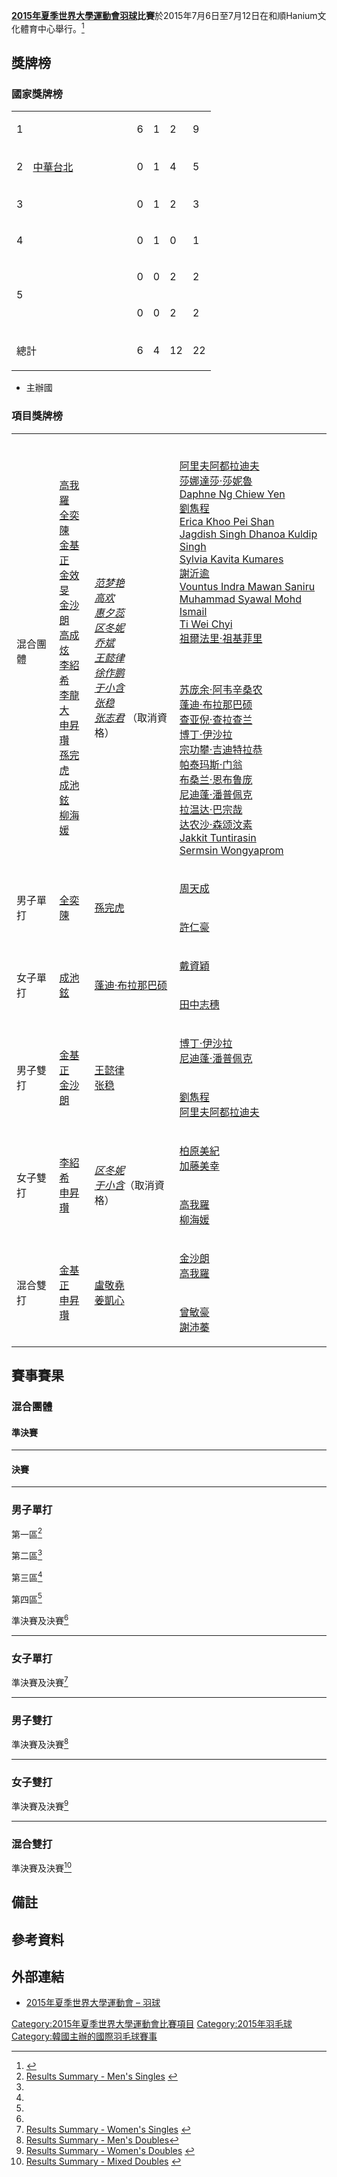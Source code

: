 {{noteTA|G1=Badminton}}
{{Infobox Universiade event
| event = 羽球
| games = 2015 Summer
| image = [[File:Badminton_pictogram.svg|100px]]
| venue = 和順Hanium文化體育中心
| dates = {{Start date|2015|7|6}} – {{Start date|2015|7|12}}
| competitors = 
| nations = 
| teams = 
| governing_body = 
| win_value =
| gold = 
| goldNOC = 
| silver = 
| silverNOC = 
| bronze = 
| bronzeNOC = 
| prev = [[2013年夏季世界大學運動會羽球比賽|2013]]
| next = [[2017年夏季世界大學運動會羽球比賽|2017]]
}}

'''[[2015年夏季世界大學運動會|2015年夏季世界大學運動會]][[羽球|羽球]]比賽'''於2015年7月6日至7月12日在和順Hanium文化體育中心舉行。<ref>{{cite web|url=http://www.gwangju2015.com/sports/badminton/|title=Badminton - 2015 Gwangju Summer Universiade|publisher=gwangju2015.com|accessdate=2015-07-03|deadurl=yes|archiveurl=https://web.archive.org/web/20160304201114/http://www.gwangju2015.com/sports/badminton/|archivedate=2016-03-04}}</ref>

== 獎牌榜 ==
===國家獎牌榜===
{| {{RankedMedalTable}}
|-bgcolor=ccccff
| 1 || width=150 align=left| {{flagIOC2|KOR|2015年夏季世界大學運動會}} || 6 || 1 || 2 || 9
|-
| 2 || align=left| {{flagicon|TPE|univ}} [[2015年夏季世界大學運動會中華台北代表團|中華台北]] || 0 || 1 || 4 || 5
|-
| 3 || align=left| {{flagIOC2|THA|2015年夏季世界大學運動會}} || 0 || 1 || 2 || 3
|-
| 4 || align=left| {{flagIOC2|CHN|2015年夏季世界大學運動會}} || 0 || 1 || 0 || 1
|-
| rowspan=2|5 || align=left| {{flagIOC2|MAS|2015年夏季世界大學運動會}} || 0 || 0 || 2 || 2
|-
| align=left| {{flagIOC2|JPN|2015年夏季世界大學運動會}} || 0 || 0 || 2 || 2
|- class="sortbottom"
!colspan=2| 總計 || 6 || 4 || 12 || 22
|}
*{{colorbox|#ccccff| }} 主辦國

===項目獎牌榜===
{| {{MedalistTable|type=項目|columns=1|style=font-size:small;}}
|-
|rowspan=2|混合團體<br>{{DetailsLink|#混合團體}}
|rowspan=2| {{flagIOC2|KOR|2015年夏季世界大學運動會}}<br/>[[高我羅|高我羅]]<br>[[全奕陳|全奕陳]]<br>[[金基正|金基正]]<br>[[金效旻|金效旻]]<br>[[金沙朗|金沙朗]]<br>[[高成炫|高成炫]]<br>[[李紹希|李紹希]]<br>[[李龍大|李龍大]]<br>[[申昇瓚|申昇瓚]]<br>[[孫完虎|孫完虎]]<br>[[成池鉉|成池鉉]]<br>[[柳海媛|柳海媛]]
|rowspan=2| ''{{flagIOC2|CHN|2015年夏季世界大學運動會}}<br/>[[范梦艳|范梦艳]]<br>[[高欢_(羽毛球运动员)|高欢]]<br>[[惠夕蕊|惠夕蕊]]<br>[[区冬妮|区冬妮]]<br>[[乔斌|乔斌]]<br>[[王懿律|王懿律]]<br>[[徐作鹏|徐作鹏]]<br>[[于小含|于小含]]<br>[[张稳|张稳]]<br>[[张志君|张志君]]''
（取消資格{{noteTag|name=doping|1=2015年11月，于小含在大运会上進行的兴奋剂A瓶尿检結果呈阳性，违禁药品为西布曲明，其所奪的两枚银牌被取消<ref>{{cite news|title=于小含表态从未主动服药 李永波:吃药无优势|url=http://sports.163.com/15/1120/09/B8RU9AV700051CAQ.html|agency=信息时报|date=2015-11-20|access-date=2015-11-20|archive-url=https://web.archive.org/web/20151120232757/http://sports.163.com/15/1120/09/B8RU9AV700051CAQ.html|archive-date=2015-11-20|dead-url=yes}}</ref>。}}）
|{{flagIOC2|MAS|2015年夏季世界大學運動會}}<br/>[[阿里夫阿都拉迪夫|阿里夫阿都拉迪夫]]<br>[[莎娜達莎·莎妮魯|莎娜達莎·莎妮魯]]<br>[[Daphne_Ng_Chiew_Yen|Daphne Ng Chiew Yen]]<br>[[劉雋程|劉雋程]]<br>[[Erica_Khoo_Pei_Shan|Erica Khoo Pei Shan]]<br>[[Jagdish_Singh_Dhanoa_Kuldip_Singh|Jagdish Singh Dhanoa Kuldip Singh]]<br>[[Sylvia_Kavita_Kumares|Sylvia Kavita Kumares]]<br>[[謝沂逾|謝沂逾]]<br>[[Vountus_Indra_Mawan_Saniru|Vountus Indra Mawan Saniru]]<br>[[Muhammad_Syawal_Mohd_Ismail|Muhammad Syawal Mohd Ismail]]<br>[[Ti_Wei_Chyi|Ti Wei Chyi]]<br>[[祖爾法里·祖基菲里|祖爾法里·祖基菲里]]
|-
|{{flagIOC2|THA|2015年夏季世界大學運動會}}<br/>[[苏庞余·阿韦辛桑农|苏庞余·阿韦辛桑农]]<br/>[[蓬迪·布拉那巴硕|蓬迪·布拉那巴硕]]<br/>[[查亚倪·查拉查兰|查亚倪·查拉查兰]]<br/>[[博丁·伊沙拉|博丁·伊沙拉]]<br/>[[宗功攀·吉迪特拉恭|宗功攀·吉迪特拉恭]]<br/>[[帕泰玛斯·门翁|帕泰玛斯·门翁]]<br/>[[布桑兰·恩布鲁庞|布桑兰·恩布鲁庞]]<br/>[[尼迪蓬·潘普佩克|尼迪蓬·潘普佩克]]<br/>[[拉温达·巴宗哉|拉温达·巴宗哉]]<br/>[[达农沙·森颂汶素|达农沙·森颂汶素]]<br/>[[Jakkit_Tuntirasin|Jakkit Tuntirasin]]<br/>[[Sermsin_Wongyaprom|Sermsin Wongyaprom]]
|-
|rowspan=2|男子單打<br>{{DetailsLink|#男子單打}}
|rowspan=2|{{flagicon|KOR}} [[全奕陳|全奕陳]]
|rowspan=2|{{flagicon|KOR}} [[孫完虎|孫完虎]]
|{{flagicon|TPE|univ}} [[周天成|周天成]]
|-
|{{flagicon|TPE|univ}} [[許仁豪|許仁豪]]
|-
|rowspan=2|女子單打<br>{{DetailsLink|#女子單打}}
|rowspan=2|{{flagicon|KOR}} [[成池鉉|成池鉉]]
|rowspan=2|{{flagicon|THA}} [[蓬迪·布拉那巴硕|蓬迪·布拉那巴硕]]
|{{flagicon|TPE|univ}} [[戴資穎|戴資穎]]
|-
|{{flagicon|JPN}} [[田中志穗|田中志穗]]
|-
|rowspan=2|男子雙打<br>{{DetailsLink|#男子雙打}}
|rowspan=2|{{flagicon|KOR}} [[金基正|金基正]]<br/>{{flagicon|KOR}} [[金沙朗|金沙朗]]
|rowspan=2|{{flagicon|CHN}} [[王懿律|王懿律]]<br/>{{flagicon|CHN}} [[张稳|张稳]]
|{{flagicon|THA}} [[博丁·伊沙拉|博丁·伊沙拉]]<br/>{{flagicon|THA}} [[尼迪蓬·潘普佩克|尼迪蓬·潘普佩克]]
|-
|{{flagicon|MAS}} [[劉雋程|劉雋程]]<br/>{{flagicon|MAS}} [[阿里夫阿都拉迪夫|阿里夫阿都拉迪夫]]
|-
|rowspan=2|女子雙打<br>{{DetailsLink|#女子雙打}}
|rowspan=2|{{flagicon|KOR}} [[李紹希|李紹希]]<br/>{{flagicon|KOR}} [[申昇瓚|申昇瓚]]
|rowspan=2|''{{flagicon|CHN}} [[区冬妮|区冬妮]]<br/>{{flagicon|CHN}} [[于小含|于小含]]''（取消資格{{noteTag|name=doping}}）
|{{flagicon|JPN}} [[柏原美紀|柏原美紀]]<br/>{{flagicon|JPN}} [[加藤美幸|加藤美幸]]
|-
|{{flagicon|KOR}} [[高我羅|高我羅]]<br/>{{flagicon|KOR}} [[柳海媛|柳海媛]]
|-
|rowspan=2|混合雙打<br>{{DetailsLink|#混合雙打}}
|rowspan=2|{{flagicon|KOR}} [[金基正|金基正]]<br/>{{flagicon|KOR}} [[申昇瓚|申昇瓚]]
|rowspan=2|{{flagicon|TPE|univ}} [[盧敬堯|盧敬堯]]<br/>{{flagicon|TPE|univ}} [[姜凱心|姜凱心]]
|{{flagicon|KOR}} [[金沙朗|金沙朗]]<br/>{{flagicon|KOR}} [[高我羅|高我羅]]
|-
|{{flagicon|TPE|univ}} [[曾敏豪|曾敏豪]]<br/>{{flagicon|TPE|univ}} [[謝沛蓁|謝沛蓁]]
|}

== 賽事賽果 ==
=== 混合團體 ===
{{8TeamBracket-Compact-NoSeeds-Byes
| RD1=第一輪
| RD2=準決賽
| RD3=金牌賽
| team-width=200
| score-width=30
| RD1-seed01= 
| RD1-team01='''{{flagIOC2|CHN|2015年夏季世界大學運動會}}'''
| RD1-score01='''3'''
| RD1-seed02= 
| RD1-team02={{flagIOC2|JPN|2015年夏季世界大學運動會}}
| RD1-score02=0

| RD1-seed03= 
| RD1-team03={{flagicon|Chinese Taipei|univ}} [[2015年夏季世界大學運動會中華台北代表團|中華台北]]
| RD1-score03=2
| RD1-seed04= 
| RD1-team04='''{{flagIOC2|THA|2015年夏季世界大學運動會}}'''
| RD1-score04='''3'''

| RD1-seed05= 
| RD1-team05={{flagIOC2|INA|2015年夏季世界大學運動會}}
| RD1-score05=2
| RD1-seed06= 
| RD1-team06='''{{flagIOC2|MAS|2015年夏季世界大學運動會}}'''
| RD1-score06='''3'''

| RD1-seed07= 
| RD1-team07={{flagIOC2|GER|2015年夏季世界大學運動會}}
| RD1-score07=0
| RD1-seed08= 
| RD1-team08='''{{flagIOC2|KOR|2015年夏季世界大學運動會}}'''
| RD1-score08='''3'''

| RD2-seed01= 
| RD2-team01='''{{flagIOC2|CHN|2015年夏季世界大學運動會}}'''
| RD2-score01='''3'''
| RD2-seed02= 
| RD2-team02={{flagIOC2|THA|2015年夏季世界大學運動會}}
| RD2-score02=1

| RD2-seed03= 
| RD2-team03={{flagIOC2|MAS|2015年夏季世界大學運動會}}
| RD2-score03=0
| RD2-seed04= 
| RD2-team04='''{{flagIOC2|KOR|2015年夏季世界大學運動會}}'''
| RD2-score04='''3'''

| RD3-seed01= 
| RD3-team01={{flagIOC2|CHN|2015年夏季世界大學運動會}}
| RD3-score01=0
| RD3-seed02= 
| RD3-team02='''{{flagIOC2|KOR|2015年夏季世界大學運動會}}'''
| RD3-score02='''3'''
}}
====準決賽====
{{col-begin}}
{{col-2}}
{{Badmintonbox
|team1=CHN
|team2=THA
|venue=準決賽場地
|date= '''準決賽'''<br/>
2015年7月8日 09:00<br/>（官方紀錄<ref>[http://www.gwangju2015.com/IRS/eng/bd/engbd_badminton_results_mixed_team_x400_2_01.htm Results - Mixed Team Final, Semifinal, XT32] {{webarchive|url=https://web.archive.org/web/20150924024424/http://www.gwangju2015.com/IRS/eng/bd/engbd_badminton_results_mixed_team_x400_2_01.htm |date=2015-09-24 }}{{en}}</ref>）
|score1=3
|score2=1
|R1match=混雙
|R1={{BadmintonMatch|T1P1=[[王懿律|王懿律]] |T1P2=[[于小含|于小含]]|20 |21 |21 |T2P1=[[尼迪蓬·潘普佩克|尼迪蓬·潘普佩克]] |T2P2=[[查亚倪·查拉查兰|查亚倪·查拉查兰]] |22 |13 |12}}
|R2match=男單
|R2={{BadmintonMatch|T1P1=[[乔斌|乔斌]] |16 |21 |17 |T2P1=[[达农沙·森颂汶素|达农沙·森颂汶素]] |21 |16 |21 }}
|R3match=男雙
|R3={{BadmintonMatch|T1P1=[[张稳|张稳]] |T1P2=[[王懿律|王懿律]]|21 |21 | |T2P1=[[博丁·伊沙拉|博丁·伊沙拉]] |T2P2=[[尼迪蓬·潘普佩克|尼迪蓬·潘普佩克]] |19 |12 |}}
|R4match=女單
|R4={{BadmintonMatch|T1P1=[[惠夕蕊|惠夕蕊]] |22 |22 | |T2P1=[[布桑兰·恩布鲁庞|布桑兰·恩布鲁庞]] |20 |20 | }}
|R5match=女雙
|R5={{BadmintonMatch|T1P1=[[区冬妮|区冬妮]] |T1P2=[[于小含|于小含]]| | | |T2P1=[[拉温达·巴宗哉|拉温达·巴宗哉]] |T2P2=[[宗功攀·吉迪特拉恭|宗功攀·吉迪特拉恭]] | | |np=}}
|}}
{{col-2}}
{{Badmintonbox
|team1=MAS
|team2=KOR
|venue=決賽場地
|date= '''準決賽'''<br/>
2015年7月8日 09:00<br/>（官方紀錄<ref>[http://www.gwangju2015.com/IRS/eng/bd/engbd_badminton_results_mixed_team_x400_2_02.htm Results - Mixed Team Semifinal, XT33] {{webarchive|url=https://web.archive.org/web/20150924024426/http://www.gwangju2015.com/IRS/eng/bd/engbd_badminton_results_mixed_team_x400_2_02.htm |date=2015-09-24 }}{{en}}</ref>）
|score1=0
|score2=3
|R1match=男雙
|R1={{BadmintonMatch|T1P1=[[劉雋程|劉雋程]] |T1P2=[[Jagdish_Singh_Dhanoa_Kuldip_Singh|Jagdish Singh Dhanoa Kuldip Singh]]|20 |18 | |T2P1=[[金基正|金基正]] |T2P2=[[金沙朗|金沙朗]] |22 |21 |}}
|R2match=女單
|R2={{BadmintonMatch|T1P1=[[Sylvia_Kavita_Kumares|Sylvia Kavita Kumares]] |4 |7 | |T2P1=[[金效旻|金效旻]] |21 |21 | }}
|R3match=男單
|R3={{BadmintonMatch|T1P1=[[阿里夫阿都拉迪夫|阿里夫阿都拉迪夫]] |16 |18 | |T2P1=[[全奕陳|全奕陳]] |21 |21 | }}
|R4match=女雙
|R4={{BadmintonMatch|T1P1=[[Ng_Chiew_Yen_Daphne|Ng Chiew Yen Daphne]] |T1P2=[[Ti_Wei_Chyi|Ti Wei Chyi]]| | | |T2P1=[[李紹希|李紹希]] |T2P2=[[申昇瓚|申昇瓚]] | | |np=}}
|R5match=混雙
|R5={{BadmintonMatch|T1P1=[[Muhammad_Syawal_Mohd_Ismail|Muhammad Syawal Mohd Ismail]] |T1P2=[[謝沂逾|謝沂逾]]| | | |T2P1=[[高成炫|高成炫]] |T2P2=[[柳海媛|柳海媛]] | | |np=}}
|}}
{{col-end}}
----
====決賽====
{{Badmintonbox
|team1=CHN
|team2=KOR
|venue=決賽場地
|date= '''決賽'''<br/>
2015年7月8日 18:00<br/>（官方紀錄<ref>[http://www.gwangju2015.com/IRS/eng/bd/engbd_badminton_results_mixed_team_x400_1_01.htm Results - Mixed Team Final, XT34] {{webarchive|url=https://web.archive.org/web/20150924024422/http://www.gwangju2015.com/IRS/eng/bd/engbd_badminton_results_mixed_team_x400_1_01.htm |date=2015-09-24 }}{{en}}</ref>）
|score1=0
|score2=3
|R1match=混雙
|R1={{BadmintonMatch|T1P1=[[张稳|张稳]] |T1P2=[[区冬妮|区冬妮]]|21 |17 |7 |T2P1=[[金基正|金基正]] |T2P2=[[申昇瓚|申昇瓚]] |15 |21 |21}}
|R2match=男單
|R2={{BadmintonMatch|T1P1=[[高欢_(羽毛球运动员)|高欢]] |13 |8 | |T2P1=[[孫完虎|孫完虎]] |21 |21 | }}
|R3match=男雙
|R3={{BadmintonMatch|T1P1=[[张稳|张稳]] |T1P2=[[王懿律|王懿律]]|19 |8 | |T2P1=[[李龍大|李龍大]] |T2P2=[[高成炫|高成炫]] |21 |21 |}}
|R4match=女單
|R4={{BadmintonMatch|T1P1=[[惠夕蕊|惠夕蕊]] | | | |T2P1=[[成池鉉|成池鉉]] | | |np= }}
|R5match=女雙
|R5={{BadmintonMatch|T1P1=[[区冬妮|区冬妮]] |T1P2=[[于小含|于小含]]| | | |T2P1=[[李紹希|李紹希]] |T2P2=[[申昇瓚|申昇瓚]] | | |np= }}
|}}
----
=== 男子單打 ===
;第一區<ref name="MS">[http://www.gwangju2015.com/IRS/eng/bd/engbd_badminton_results_summary_mens_singles_m001.htm Results Summary - Men's Singles] {{Wayback|url=http://www.gwangju2015.com/IRS/eng/bd/engbd_badminton_results_summary_mens_singles_m001.htm |date=20150924024432 }}{{en}}</ref>
{{16TeamBracket-Compact-Tennis3
| RD3=第三圈
| RD4=半準決賽

| RD1-seed01=
| RD1-team01='''{{flagicon|TPE|univ}} [[周天成|周天成]]
| RD1-score01-1=
| RD1-score01-2=
| RD1-score01-3=
| RD1-seed02=
| RD1-team02=輪空
| RD1-score02-1=
| RD1-score02-2=
| RD1-score02-3=

| RD1-seed03=
| RD1-team03='''{{flagicon|MRI}} [[Jean_Christopher_Paul|J C Paul]]
| RD1-score03-1='''21
| RD1-score03-2='''21
| RD1-score03-3=
| RD1-seed04=
| RD1-team04={{flagicon|UGA}} [[Aston_Bruno_David_Masaba|A B D Masaba]] 
| RD1-score04-1=15
| RD1-score04-2=8
| RD1-score04-3=

| RD1-seed05=
| RD1-team05={{flagicon|HKG}} [[鄧浩勤|鄧浩勤]] 
| RD1-score05-1=4
| RD1-score05-2=11
| RD1-score05-3=
| RD1-seed06=
| RD1-team06='''{{flagicon|CHN}} [[乔斌|乔斌]] 
| RD1-score06-1='''21
| RD1-score06-2='''21
| RD1-score06-3=

| RD1-seed07=
| RD1-team07={{flagicon|SUI}} [[克里斯蒂安·基希迈尔|C·基希迈尔]] 
| RD1-score07-1=17
| RD1-score07-2='''21
| RD1-score07-3=14
| RD1-seed08=
| RD1-team08='''{{flagicon|SLO}} [[Matevz_Bajuk|M Bajuk]]
| RD1-score08-1='''21
| RD1-score08-2=9
| RD1-score08-3='''21

| RD1-seed09=
| RD1-team09='''{{flagicon|MAS}} [[祖尔法里·祖基菲里|祖尔法里]] 
| RD1-score09-1='''21
| RD1-score09-2='''21
| RD1-score09-3=
| RD1-seed10=
| RD1-team10={{flagicon|POL}} [[Mateusz_Swierczynski|M Swierczynski]] 
| RD1-score10-1=7
| RD1-score10-2=15
| RD1-score10-3=

| RD1-seed11=
| RD1-team11='''{{flagicon|FRA}} [[Yoann_Julien_Phlippe_Turlan|Y J P Turlan]] 
| RD1-score11-1='''21
| RD1-score11-2='''21
| RD1-score11-3=
| RD1-seed12=
| RD1-team12={{flagicon|BOT}} [[Tumisang_Katlego_Olekantse|T K Olekantse]] 
| RD1-score12-1=13
| RD1-score12-2=9
| RD1-score12-3=

| RD1-seed13=
| RD1-team13='''{{flagicon|IND}} [[Shreyansh_Kumar_Jaiswal|S K Jaiswal]] 
| RD1-score13-1='''21
| RD1-score13-2='''21
| RD1-score13-3=
| RD1-seed14=
| RD1-team14={{flagicon|AUS}} [[Luke_Chong|Luke Chong]] 
| RD1-score14-1=13
| RD1-score14-2=16
| RD1-score14-3=

| RD1-seed15=
| RD1-team15='''{{flagicon|GBR}} [[Angus_Nils_Pedersen|A N Pedersen]] 
| RD1-score15-1=
| RD1-score15-2=
| RD1-score15-3=
| RD1-seed16=
| RD1-team16=輪空
| RD1-score16-1=
| RD1-score16-2=
| RD1-score16-3=

| RD2-seed01=
| RD2-team01='''{{flagicon|TPE|univ}} [[周天成|周天成]]
| RD2-score01-1='''21
| RD2-score01-2='''21
| RD2-score01-3=
| RD2-seed02=
| RD2-team02={{flagicon|MRI}} [[Jean_Christopher_Paul|J C Paul]]
| RD2-score02-1=19
| RD2-score02-2=4
| RD2-score02-3=

| RD2-seed03=
| RD2-team03='''{{flagicon|CHN}} [[乔斌|乔斌]] 
| RD2-score03-1='''21
| RD2-score03-2='''21
| RD2-score03-3=
| RD2-seed04=
| RD2-team04={{flagicon|SLO}} [[Matevz_Bajuk|M Bajuk]]
| RD2-score04-1=6
| RD2-score04-2=8
| RD2-score04-3=

| RD2-seed05=
| RD2-team05='''{{flagicon|MAS}} [[祖尔法里·祖基菲里|祖尔法里]] 
| RD2-score05-1='''21
| RD2-score05-2='''21
| RD2-score05-3=
| RD2-seed06=
| RD2-team06={{flagicon|FRA}} [[Yoann_Julien_Phlippe_Turlan|Y J P Turlan]] 
| RD2-score06-1=5
| RD2-score06-2=16
| RD2-score06-3=

| RD2-seed07=
| RD2-team07='''{{flagicon|IND}} [[Shreyansh_Kumar_Jaiswal|S K Jaiswal]] 
| RD2-score07-1='''21
| RD2-score07-2='''21
| RD2-score07-3=
| RD2-seed08=
| RD2-team08={{flagicon|GBR}} [[Angus_Nils_Pedersen|A N Pedersen]] 
| RD2-score08-1=8
| RD2-score08-2=11
| RD2-score08-3=

| RD3-seed01=
| RD3-team01='''{{flagicon|TPE|univ}} [[周天成|周天成]]
| RD3-score01-1=11
| RD3-score01-2='''22
| RD3-score01-3='''21
| RD3-seed02=
| RD3-team02={{flagicon|CHN}} [[乔斌|乔斌]] 
| RD3-score02-1='''21
| RD3-score02-2=20
| RD3-score02-3=19

| RD3-seed03=
| RD3-team03={{flagicon|MAS}} [[祖尔法里·祖基菲里|祖尔法里]] 
| RD3-score03-1=16
| RD3-score03-2='''21
| RD3-score03-3=12
| RD3-seed04=
| RD3-team04='''{{flagicon|IND}} [[Shreyansh_Kumar_Jaiswal|S K Jaiswal]] 
| RD3-score04-1='''21
| RD3-score04-2=16
| RD3-score04-3='''21

| RD4-seed01=
| RD4-team01='''{{flagicon|TPE|univ}} [[周天成|周天成]]
| RD4-score01-1='''21
| RD4-score01-2='''21
| RD4-score01-3=
| RD4-seed02=
| RD4-team02={{flagicon|IND}} [[Shreyansh_Kumar_Jaiswal|S K Jaiswal]] 
| RD4-score02-1=4
| RD4-score02-2=11
| RD4-score02-3=
}}
;第二區<ref name="MS"/>
{{16TeamBracket-Compact-Tennis3
| RD1-seed01=
| RD1-team01='''{{flagicon|THA}} [[达农沙·森颂汶素|达农沙·森颂汶素]]
| RD1-score01-1='''21
| RD1-score01-2='''21
| RD1-score01-3=
| RD1-seed02=
| RD1-team02={{flagicon|SLO}} [[Flis_Primoz|F Primoz]]
| RD1-score02-1=18
| RD1-score02-2=15
| RD1-score02-3=

| RD1-seed03=
| RD1-team03={{flagicon|ZAM}} [[Julius_Mbewe|J Mbewe]]
| RD1-score03-1=4
| RD1-score03-2=8
| RD1-score03-3=
| RD1-seed04=
| RD1-team04='''{{flagicon|FIN}} [[安东·凯斯提|安东·凯斯提]]
| RD1-score04-1='''21
| RD1-score04-2='''21
| RD1-score04-3=

| RD1-seed05=
| RD1-team05={{flagicon|RUS}} [[安东·伊万诺夫|安东·伊万诺夫]]
| RD1-score05-1=12
| RD1-score05-2=22
| RD1-score05-3=
| RD1-seed06=
| RD1-team06='''{{flagicon|IND}} [[Rohit_Yadav_Chittaboina|R Y Chittaboina]]
| RD1-score06-1='''21
| RD1-score06-2='''24
| RD1-score06-3=

| RD1-seed07=
| RD1-team07={{flagicon|USA}} [[Timothy_Hsu|Timothy Hsu]]
| RD1-score07-1=12
| RD1-score07-2=22
| RD1-score07-3=
| RD1-seed08=
| RD1-team08='''{{flagicon|SRI}} [[P_L_Ambegoda|P L Ambegoda]]
| RD1-score08-1='''21
| RD1-score08-2='''24
| RD1-score08-3=

| RD1-seed09=
| RD1-team09='''{{flagicon|KOR}} [[全奕陳|全奕陳]]
| RD1-score09-1='''21
| RD1-score09-2='''21
| RD1-score09-3=
| RD1-seed10=
| RD1-team10={{flagicon|JPN}} [[西本拳太|西本拳太]]
| RD1-score10-1=17
| RD1-score10-2=14
| RD1-score10-3=

| RD1-seed11=
| RD1-team11={{flagicon|MAS}} [[Muhammad_Syawal_Mohd_Ismail|M S Mohd Ismail]]
| RD1-score11-1=17
| RD1-score11-2='''21
| RD1-score11-3=11
| RD1-seed12=
| RD1-team12='''{{flagicon|INA}} [[Siswanto_Siswanto|S Siswanto]]
| RD1-score12-1='''21
| RD1-score12-2=18
| RD1-score12-3='''21

| RD1-seed13=
| RD1-team13='''{{flagicon|CAN}} [[Gaumond_Philippe|G Philippe]]
| RD1-score13-1='''21
| RD1-score13-2='''21
| RD1-score13-3=
| RD1-seed14=
| RD1-team14={{flagicon|ARG}} [[Dino_Nicolas_Delmastro|D N Delmastro]]
| RD1-score14-1=14
| RD1-score14-2=16
| RD1-score14-3=

| RD1-seed15=
| RD1-team15={{flagicon|UGA}} [[Yakoub_Musisi|Y Musisi]]
| RD1-score15-1=11
| RD1-score15-2=26
| RD1-score15-3=
| RD1-seed16=
| RD1-team16='''{{flagicon|GHA}} [[Michael_Opoku_Baah|M O Baah]]
| RD1-score16-1='''21
| RD1-score16-2='''28
| RD1-score16-3=

| RD2-seed01=
| RD2-team01='''{{flagicon|THA}} [[达农沙·森颂汶素|达农沙·森颂汶素]]
| RD2-score01-1='''21
| RD2-score01-2='''21
| RD2-score01-3=
| RD2-seed02=
| RD2-team02={{flagicon|FIN}} [[安东·凯斯提|安东·凯斯提]]
| RD2-score02-1=14
| RD2-score02-2=17
| RD2-score02-3=

| RD2-seed03=
| RD2-team03='''{{flagicon|IND}} [[Rohit_Yadav_Chittaboina|R Y Chittaboina]]
| RD2-score03-1='''21
| RD2-score03-2='''21
| RD2-score03-3=
| RD2-seed04=
| RD2-team04={{flagicon|SRI}} [[P_L_Ambegoda|P L Ambegoda]]
| RD2-score04-1=8
| RD2-score04-2=9
| RD2-score04-3=

| RD2-seed05=
| RD2-team05='''{{flagicon|KOR}} [[全奕陳|全奕陳]]
| RD2-score05-1='''21
| RD2-score05-2='''21
| RD2-score05-3=
| RD2-seed06=
| RD2-team06={{flagicon|INA}} [[Siswanto_Siswanto|S Siswanto]]
| RD2-score06-1=11
| RD2-score06-2=10
| RD2-score06-3=

| RD2-seed07=
| RD2-team07='''{{flagicon|CAN}} [[Gaumond_Philippe|G Philippe]]
| RD2-score07-1='''21
| RD2-score07-2='''21
| RD2-score07-3=
| RD2-seed08=
| RD2-team08={{flagicon|GHA}} [[Michael_Opoku_Baah|M O Baah]]
| RD2-score08-1=14
| RD2-score08-2=18
| RD2-score08-3=

| RD3-seed01=
| RD3-team01='''{{flagicon|THA}} [[达农沙·森颂汶素|达农沙·森颂汶素]]
| RD3-score01-1='''21
| RD3-score01-2='''21
| RD3-score01-3=
| RD3-seed02=
| RD3-team02={{flagicon|IND}} [[Rohit_Yadav_Chittaboina|R Y Chittaboina]]
| RD3-score02-1=15
| RD3-score02-2=15
| RD3-score02-3=

| RD3-seed03=
| RD3-team03='''{{flagicon|KOR}} [[全奕陳|全奕陳]]
| RD3-score03-1='''21
| RD3-score03-2='''21
| RD3-score03-3=
| RD3-seed04=
| RD3-team04={{flagicon|CAN}} [[Gaumond_Philippe|G Philippe]]
| RD3-score04-1=10
| RD3-score04-2=7
| RD3-score04-3=

| RD4-seed01=
| RD4-team01={{flagicon|THA}} [[达农沙·森颂汶素|达农沙·森颂汶素]]
| RD4-score01-1=18
| RD4-score01-2=19
| RD4-score01-3=
| RD4-seed02=
| RD4-team02='''{{flagicon|KOR}} [[全奕陳|全奕陳]]
| RD4-score02-1='''21
| RD4-score02-2='''21
| RD4-score02-3=
}}
;第三區<ref name="MS"/>
{{16TeamBracket-Compact-Tennis3
| RD1-seed01=
| RD1-team01='''{{flagicon|RUS}} [[尼基塔·哈基莫夫|尼基塔·哈基莫夫]]
| RD1-score01-1='''21
| RD1-score01-2='''28
| RD1-score01-3=
| RD1-seed02=
| RD1-team02={{flagicon|SUI}} [[Christoph_Heiniger|C Heiniger]]
| RD1-score02-1=14
| RD1-score02-2=26
| RD1-score02-3=

| RD1-seed03=
| RD1-team03={{flagicon|SRI}} [[Chinthaka_Manimel_Wadu|C Manimel Wadu]]
| RD1-score03-1=7
| RD1-score03-2=4
| RD1-score03-3=
| RD1-seed04=
| RD1-team04='''{{flagicon|BRA}} [[Luiz_Santos_Junior|L Santos Junior]]
| RD1-score04-1='''21
| RD1-score04-2='''21
| RD1-score04-3=

| RD1-seed05=
| RD1-team05={{flagicon|USA}} [[Chetan_Potu|C Potu]]
| RD1-score05-1=11
| RD1-score05-2=8
| RD1-score05-3=
| RD1-seed06=
| RD1-team06='''{{flagicon|GER}} [[法比安·罗斯|法比安·罗斯]]
| RD1-score06-1='''21
| RD1-score06-2='''21
| RD1-score06-3=

| RD1-seed07=
| RD1-team07='''{{flagicon|CHN}} [[高欢_(羽毛球运动员)|高欢]]
| RD1-score07-1='''21
| RD1-score07-2=''8
| RD1-score07-3=
| RD1-seed08=
| RD1-team08={{flagicon|MAS}} [[阿里夫阿都拉迪夫|拉迪夫]] (中途退出)
| RD1-score08-1=9
| RD1-score08-2=''1
| RD1-score08-3=

| RD1-seed09=
| RD1-team09={{flagicon|NEP}} [[Deepak_Bohara|D Bohara]]
| RD1-score09-1=11
| RD1-score09-2=11
| RD1-score09-3=
| RD1-seed10=
| RD1-team10='''{{flagicon|SRB}} [[Igor_Bjelan|I Bjelan]]
| RD1-score10-1='''21
| RD1-score10-2='''21
| RD1-score10-3=

| RD1-seed11=
| RD1-team11='''{{flagicon|IND}} [[Venkata_Sai_Vijetha_Nandula|V S V Nandula]]
| RD1-score11-1='''21
| RD1-score11-2='''21
| RD1-score11-3=
| RD1-seed12=
| RD1-team12={{flagicon|CAN}} [[Maxime_Tetreault|M Tetreault]]
| RD1-score12-1=18
| RD1-score12-2=14
| RD1-score12-3=

| RD1-seed13=
| RD1-team13='''{{flagicon|UGA}} [[Daniel_Mihigo_Sebunya|D M Sebunya]]
| RD1-score13-1='''23
| RD1-score13-2='''22
| RD1-score13-3=
| RD1-seed14=
| RD1-team14={{flagicon|ARG}} [[Javier_Pierre_de_Paepe|J P de Paepe]]
| RD1-score14-1=21
| RD1-score14-2=20
| RD1-score14-3=

| RD1-seed15=
| RD1-team15={{flagicon|JPN}} [[古賀輝|古賀輝]]
| RD1-score15-1=18
| RD1-score15-2=10
| RD1-score15-3=
| RD1-seed16=
| RD1-team16='''{{flagicon|TPE|univ}} [[許仁豪|許仁豪]]
| RD1-score16-1='''21
| RD1-score16-2='''21
| RD1-score16-3=

| RD2-seed01=
| RD2-team01='''{{flagicon|RUS}} [[尼基塔·哈基莫夫|尼基塔·哈基莫夫]]
| RD2-score01-1='''21
| RD2-score01-2='''21
| RD2-score01-3=
| RD2-seed02=
| RD2-team02={{flagicon|BRA}} [[Luiz_Santos_Junior|L Santos Junior]]
| RD2-score02-1=11
| RD2-score02-2=16
| RD2-score02-3=

| RD2-seed03=
| RD2-team03={{flagicon|GER}} [[法比安·罗斯|法比安·罗斯]]
| RD2-score03-1=19
| RD2-score03-2=12
| RD2-score03-3=
| RD2-seed04=
| RD2-team04='''{{flagicon|CHN}} [[高欢_(羽毛球运动员)|高欢]]
| RD2-score04-1='''21
| RD2-score04-2='''21
| RD2-score04-3=

| RD2-seed05=
| RD2-team05={{flagicon|SRB}} [[Igor_Bjelan|I Bjelan]]
| RD2-score05-1=13
| RD2-score05-2=16
| RD2-score05-3=
| RD2-seed06=
| RD2-team06='''{{flagicon|IND}} [[Venkata_Sai_Vijetha_Nandula|V S V Nandula]]
| RD2-score06-1='''21
| RD2-score06-2='''21
| RD2-score06-3=

| RD2-seed07=
| RD2-team07={{flagicon|UGA}} [[Daniel_Mihigo_Sebunya|D M Sebunya]]
| RD2-score07-1=10
| RD2-score07-2=12
| RD2-score07-3=
| RD2-seed08=
| RD2-team08='''{{flagicon|TPE|univ}} [[許仁豪|許仁豪]]
| RD2-score08-1='''21
| RD2-score08-2='''21
| RD2-score08-3=

| RD3-seed01=
| RD3-team01={{flagicon|RUS}} [[尼基塔·哈基莫夫|尼基塔·哈基莫夫]]
| RD3-score01-1=8
| RD3-score01-2=19
| RD3-score01-3=
| RD3-seed02=
| RD3-team02='''{{flagicon|CHN}} [[高欢_(羽毛球运动员)|高欢]]
| RD3-score02-1='''21
| RD3-score02-2='''21
| RD3-score02-3=

| RD3-seed03=
| RD3-team03={{flagicon|IND}} [[Venkata_Sai_Vijetha_Nandula|V S V Nandula]]
| RD3-score03-1=8
| RD3-score03-2=11
| RD3-score03-3=
| RD3-seed04=
| RD3-team04='''{{flagicon|TPE|univ}} [[許仁豪|許仁豪]]
| RD3-score04-1='''21
| RD3-score04-2='''21
| RD3-score04-3=

| RD4-seed01=
| RD4-team01={{flagicon|CHN}} [[高欢_(羽毛球运动员)|高欢]]
| RD4-score01-1=14
| RD4-score01-2=14
| RD4-score01-3=
| RD4-seed02=
| RD4-team02='''{{flagicon|TPE|univ}} [[許仁豪|許仁豪]]
| RD4-score02-1='''21
| RD4-score02-2='''21
| RD4-score02-3=
}}
;第四區<ref name="MS"/>
{{16TeamBracket-Compact-Tennis3
| RD1-seed01=
| RD1-team01='''{{flagicon|GBR}} [[Matthew_Frederick_Carder|M F Carder]]
| RD1-score01-1='''21
| RD1-score01-2='''21
| RD1-score01-3=
| RD1-seed02=
| RD1-team02={{flagicon|PHI}} [[J_C_Clarito|J C Clarito]]
| RD1-score02-1=14
| RD1-score02-2=10
| RD1-score02-3=

| RD1-seed03=
| RD1-team03='''{{flagicon|HKG}} [[伍家維|伍家維]]
| RD1-score03-1=
| RD1-score03-2=
| RD1-score03-3=
| RD1-seed04=
| RD1-team04=輪空
| RD1-score04-1=
| RD1-score04-2=
| RD1-score04-3=

| RD1-seed05=
| RD1-team05={{flagicon|SRI}} [[P_R_Weerasuriya|P R Weerasuriya]]
| RD1-score05-1=5
| RD1-score05-2=8
| RD1-score05-3=
| RD1-seed06=
| RD1-team06='''{{flagicon|FRA}} [[卢卡斯·克拉尔布特|卢卡斯·克拉尔布特]]
| RD1-score06-1='''21
| RD1-score06-2='''21
| RD1-score06-3=

| RD1-seed07=
| RD1-team07={{flagicon|EST}} [[Kaspar_Kapp|K Kapp]]
| RD1-score07-1=13
| RD1-score07-2=14
| RD1-score07-3=
| RD1-seed08=
| RD1-team08='''{{flagicon|THA}} [[苏庞余·阿韦辛桑农|苏庞余·阿韦辛桑农]]
| RD1-score08-1='''21
| RD1-score08-2='''21
| RD1-score08-3=

| RD1-seed09=
| RD1-team09='''{{flagicon|SLO}} [[Urban_Turk|U Turk]]
| RD1-score09-1='''21
| RD1-score09-2='''21
| RD1-score09-3=
| RD1-seed10=
| RD1-team10={{flagicon|CAN}} [[Alexis_Gohier-Drolet|A Gohier-Drolet]]
| RD1-score10-1=18
| RD1-score10-2=16
| RD1-score10-3=

| RD1-seed11=
| RD1-team11={{flagicon|FIN}} [[Petri_Hautala|P Hautala]]
| RD1-score11-1=15
| RD1-score11-2=20
| RD1-score11-3=
| RD1-seed12=
| RD1-team12='''{{flagicon|POL}} [[马特乌什·杜博夫斯基|M·杜博夫斯基]]
| RD1-score12-1='''21
| RD1-score12-2='''22
| RD1-score12-3=

| RD1-seed13=
| RD1-team13={{flagicon|BOT}} [[Gaone_Tawana|Gaone Tawana]]
| RD1-score13-1=8
| RD1-score13-2=8
| RD1-score13-3=
| RD1-seed14=
| RD1-team14='''{{flagicon|RUS}} [[Sergei_Sirant|S Sirant]]
| RD1-score14-1='''21
| RD1-score14-2='''21
| RD1-score14-3=

| RD1-seed15=
| RD1-team15={{flagicon|USA}} [[Ashwin_Narkar|A Narkar]]
| RD1-score15-1=8
| RD1-score15-2=11
| RD1-score15-3=
| RD1-seed16=
| RD1-team16='''{{flagicon|KOR}} [[孫完虎|孫完虎]]
| RD1-score16-1='''21
| RD1-score16-2='''21
| RD1-score16-3=

| RD2-seed01=
| RD2-team01='''{{flagicon|GBR}} [[Matthew_Frederick_Carder|M F Carder]]
| RD2-score01-1='''21
| RD2-score01-2='''21
| RD2-score01-3=
| RD2-seed02=
| RD2-team02={{flagicon|HKG}} [[伍家維|伍家維]]
| RD2-score02-1=3
| RD2-score02-2=16
| RD2-score02-3=

| RD2-seed03=
| RD2-team03={{flagicon|FRA}} [[卢卡斯·克拉尔布特|卢卡斯·克拉尔布特]]
| RD2-score03-1=20
| RD2-score03-2='''21
| RD2-score03-3=11
| RD2-seed04=
| RD2-team04='''{{flagicon|THA}} [[苏庞余·阿韦辛桑农|苏庞余·阿韦辛桑农]]
| RD2-score04-1='''22
| RD2-score04-2=18
| RD2-score04-3='''21

| RD2-seed05=
| RD2-team05={{flagicon|SLO}} [[Urban_Turk|U Turk]]
| RD2-score05-1=18
| RD2-score05-2=17
| RD2-score05-3=
| RD2-seed06=
| RD2-team06='''{{flagicon|POL}} [[马特乌什·杜博夫斯基|M·杜博夫斯基]]
| RD2-score06-1='''21
| RD2-score06-2='''21
| RD2-score06-3=

| RD2-seed07=
| RD2-team07={{flagicon|RUS}} [[Sergei_Sirant|S Sirant]]
| RD2-score07-1=12
| RD2-score07-2='''21
| RD2-score07-3=9
| RD2-seed08=
| RD2-team08='''{{flagicon|KOR}} [[孫完虎|孫完虎]]
| RD2-score08-1='''21
| RD2-score08-2=18
| RD2-score08-3='''21

| RD3-seed01=
| RD3-team01={{flagicon|GBR}} [[Matthew_Frederick_Carder|M F Carder]]
| RD3-score01-1=12
| RD3-score01-2=13
| RD3-score01-3=
| RD3-seed02=
| RD3-team02='''{{flagicon|THA}} [[苏庞余·阿韦辛桑农|苏庞余·阿韦辛桑农]]
| RD3-score02-1='''21
| RD3-score02-2='''21
| RD3-score02-3=

| RD3-seed03=
| RD3-team03={{flagicon|POL}} [[马特乌什·杜博夫斯基|M·杜博夫斯基]]
| RD3-score03-1='''21
| RD3-score03-2=11
| RD3-score03-3=10
| RD3-seed04=
| RD3-team04='''{{flagicon|KOR}} [[孫完虎|孫完虎]]
| RD3-score04-1=16
| RD3-score04-2='''21
| RD3-score04-3='''21

| RD4-seed01=
| RD4-team01={{flagicon|THA}} [[苏庞余·阿韦辛桑农|苏庞余·阿韦辛桑农]]
| RD4-score01-1=14
| RD4-score01-2=16
| RD4-score01-3=
| RD4-seed02=
| RD4-team02='''{{flagicon|KOR}} [[孫完虎|孫完虎]]
| RD4-score02-1='''21
| RD4-score02-2='''21
| RD4-score02-3=
}}
;準決賽及決賽<ref name="MS"/>
{{4TeamBracket-Tennis3-v2
| team-width=200
| RD1-seed1=
| RD1-team1={{flagicon|TPE|univ}} [[周天成|周天成]]
| RD1-score1-1=19
| RD1-score1-2=19
| RD1-score1-3=
| RD1-seed2=
| RD1-team2='''{{flagicon|KOR}} [[全奕陳|全奕陳]]
| RD1-score2-1='''21
| RD1-score2-2='''21
| RD1-score2-3=

| RD1-seed3=
| RD1-team3={{flagicon|TPE|univ}} [[許仁豪|許仁豪]]
| RD1-score3-1=18
| RD1-score3-2='''21
| RD1-score3-3=12
| RD1-seed4=
| RD1-team4='''{{flagicon|KOR}} [[孫完虎|孫完虎]]
| RD1-score4-1='''21
| RD1-score4-2=17
| RD1-score4-3='''21

| RD2-seed1=
| RD2-team1='''{{flagicon|KOR}} [[全奕陳|全奕陳]]
| RD2-score1-1='''22
| RD2-score1-2=13
| RD2-score1-3='''21
| RD2-seed2=
| RD2-team2={{flagicon|KOR}} [[孫完虎|孫完虎]]
| RD2-score2-1=20
| RD2-score2-2='''21
| RD2-score2-3=17
}}
----

=== 女子單打 ===
;準決賽及決賽<ref name="WS">[http://www.gwangju2015.com/IRS/eng/bd/engbd_badminton_results_summary_womens_singles_w001.htm Results Summary - Women's Singles] {{Wayback|url=http://www.gwangju2015.com/IRS/eng/bd/engbd_badminton_results_summary_womens_singles_w001.htm |date=20150924024442 }}{{en}}</ref>
{{4TeamBracket-Tennis3-v2
| team-width=200
| RD1-seed1=
| RD1-team1={{flagicon|TPE|univ}} [[戴資穎|戴資穎]]
| RD1-score1-1=12
| RD1-score1-2=14
| RD1-score1-3=
| RD1-seed2=
| RD1-team2='''{{flagicon|THA}} [[蓬迪·布拉那巴硕|蓬迪·布拉那巴硕]]
| RD1-score2-1='''21
| RD1-score2-2='''21
| RD1-score2-3=

| RD1-seed3=
| RD1-team3={{flagicon|JPN}} [[田中志穗|田中志穗]]
| RD1-score3-1=13
| RD1-score3-2=12
| RD1-score3-3=
| RD1-seed4=
| RD1-team4='''{{flagicon|KOR}} [[成池鉉|成池鉉]]
| RD1-score4-1='''21
| RD1-score4-2='''21
| RD1-score4-3=

| RD2-seed1=
| RD2-team1={{flagicon|THA}} [[蓬迪·布拉那巴硕|蓬迪·布拉那巴硕]]
| RD2-score1-1=18
| RD2-score1-2=19
| RD2-score1-3=
| RD2-seed2=
| RD2-team2='''{{flagicon|KOR}} [[成池鉉|成池鉉]]
| RD2-score2-1='''21
| RD2-score2-2='''21
| RD2-score2-3=
}}
----
===男子雙打===
;準決賽及決賽<ref name="MD">[http://www.gwangju2015.com/IRS/eng/bd/engbd_badminton_results_summary_mens_doubles_m001.htm Results Summary - Men's Doubles]{{dead link|date=2017年11月 |bot=InternetArchiveBot |fix-attempted=yes }}{{en}}</ref>
{{4TeamBracket-Tennis3-v2
| team-width=200
| RD1-seed1=
| RD1-team1='''{{flagicon|KOR}} [[金基正|金基正]]<br/> {{flagicon|KOR}} [[金沙朗|金沙朗]]
| RD1-score1-1='''21
| RD1-score1-2='''21
| RD1-score1-3=
| RD1-seed2=
| RD1-team2={{flagicon|THA}} [[博丁·伊沙拉|博丁·伊沙拉]]<br/> {{flagicon|THA}} [[尼迪蓬·潘普佩克|尼迪蓬·潘普佩克]]
| RD1-score2-1=13
| RD1-score2-2=11
| RD1-score2-3=

| RD1-seed3=
| RD1-team3={{flagicon|MAS}} [[劉雋程|劉雋程]]<br/> {{flagicon|MAS}} [[阿里夫阿都拉迪夫|阿里夫阿都拉迪夫]]
| RD1-score3-1='''21
| RD1-score3-2=17
| RD1-score3-3=11
| RD1-seed4=
| RD1-team4='''{{flagicon|CHN}} [[王懿律|王懿律]]<br/> {{flagicon|CHN}} [[张稳|张稳]]
| RD1-score4-1=18
| RD1-score4-2='''21
| RD1-score4-3='''21

| RD2-seed1=
| RD2-team1='''{{flagicon|KOR}} [[金基正|金基正]]<br/> {{flagicon|KOR}} [[金沙朗|金沙朗]]
| RD2-score1-1='''21
| RD2-score1-2='''22
| RD2-score1-3=
| RD2-seed2=
| RD2-team2={{flagicon|CHN}} [[王懿律|王懿律]]<br/> {{flagicon|CHN}} [[张稳|张稳]]
| RD2-score2-1=16
| RD2-score2-2=20
| RD2-score2-3=
}}
----

===女子雙打===
;準決賽及決賽<ref name="WD">[http://www.gwangju2015.com/IRS/eng/bd/engbd_badminton_results_summary_womens_doubles_w002.htm Results Summary - Women's Doubles] {{Wayback|url=http://www.gwangju2015.com/IRS/eng/bd/engbd_badminton_results_summary_womens_doubles_w002.htm |date=20150924024438 }}{{en}}</ref>
{{4TeamBracket-Tennis3-v2
| team-width=200
| RD1-seed1=
| RD1-team1='''{{flagicon|KOR}} [[李紹希|李紹希]]<br/> {{flagicon|KOR}} [[申昇瓚|申昇瓚]]
| RD1-score1-1='''21
| RD1-score1-2='''21
| RD1-score1-3=
| RD1-seed2=
| RD1-team2={{flagicon|JPN}} [[柏原美紀|柏原美紀]]<br/> {{flagicon|JPN}} [[加藤美幸|加藤美幸]]
| RD1-score2-1=13
| RD1-score2-2=7
| RD1-score2-3=

| RD1-seed3=
| RD1-team3={{flagicon|KOR}} [[高我羅|高我羅]]<br/> {{flagicon|KOR}} [[柳海媛|柳海媛]]
| RD1-score3-1=22
| RD1-score3-2='''21
| RD1-score3-3=15
| RD1-seed4=
| RD1-team4='''{{flagicon|CHN}} [[区冬妮|区冬妮]]<br/> {{flagicon|CHN}} [[于小含|于小含]]
| RD1-score4-1='''24
| RD1-score4-2=15
| RD1-score4-3='''21

| RD2-seed1=
| RD2-team1='''{{flagicon|KOR}} [[李紹希|李紹希]]<br/> {{flagicon|KOR}} [[申昇瓚|申昇瓚]]
| RD2-score1-1='''21
| RD2-score1-2='''21
| RD2-score1-3=
| RD2-seed2=
| RD2-team2={{flagicon|CHN}} [[区冬妮|区冬妮]]<br/> {{flagicon|CHN}} [[于小含|于小含]]
| RD2-score2-1=16
| RD2-score2-2=13
| RD2-score2-3=
}}
----

===混合雙打===
;準決賽及決賽<ref name="XD">[http://www.gwangju2015.com/IRS/eng/bd/engbd_badminton_results_summary_mixed_doubles_x002.htm Results Summary - Mixed Doubles] {{Wayback|url=http://www.gwangju2015.com/IRS/eng/bd/engbd_badminton_results_summary_mixed_doubles_x002.htm |date=20150924024435 }}{{en}}</ref>
{{4TeamBracket-Tennis3-v2
| team-width=200
| RD1-seed1=
| RD1-team1={{flagicon|KOR}} [[金沙朗|金沙朗]]<br/> {{flagicon|KOR}} [[高我羅|高我羅]]
| RD1-score1-1=10
| RD1-score1-2=17
| RD1-score1-3=
| RD1-seed2=
| RD1-team2='''{{flagicon|KOR}} [[金基正|金基正]]<br/> {{flagicon|KOR}} [[申昇瓚|申昇瓚]]
| RD1-score2-1='''21
| RD1-score2-2='''21
| RD1-score2-3=

| RD1-seed3=
| RD1-team3={{flagicon|TPE|univ}} [[曾敏豪|曾敏豪]]<br/> {{flagicon|TPE|univ}} [[謝沛蓁|謝沛蓁]]
| RD1-score3-1=15
| RD1-score3-2='''21
| RD1-score3-3=15
| RD1-seed4=
| RD1-team4='''{{flagicon|TPE|univ}} [[盧敬堯|盧敬堯]]<br/> {{flagicon|TPE|univ}} [[姜凱心|姜凱心]]
| RD1-score4-1='''21
| RD1-score4-2=18
| RD1-score4-3='''21

| RD2-seed1=
| RD2-team1='''{{flagicon|KOR}} [[金基正|金基正]]<br/> {{flagicon|KOR}} [[申昇瓚|申昇瓚]]
| RD2-score1-1='''21
| RD2-score1-2='''21
| RD2-score1-3=
| RD2-seed2=
| RD2-team2={{flagicon|TPE|univ}} [[盧敬堯|盧敬堯]]<br/> {{flagicon|TPE|univ}} [[姜凱心|姜凱心]]
| RD2-score2-1=14
| RD2-score2-2=11
| RD2-score2-3=
}}

==備註==
<div class="references-small">
{{NoteFoot}}
</div>

== 參考資料 ==
{{reflist}}

== 外部連結 ==
* [https://web.archive.org/web/20160304201114/http://www.gwangju2015.com/sports/badminton/ 2015年夏季世界大學運動會 – 羽球]

{{2015年夏季世界大學運動會比賽項目}}
{{夏季世界大學運動會羽球比賽}}

[[Category:2015年夏季世界大學運動會比賽項目|Category:2015年夏季世界大學運動會比賽項目]]
[[Category:2015年羽毛球|Category:2015年羽毛球]]
[[Category:韓國主辦的國際羽毛球賽事|Category:韓國主辦的國際羽毛球賽事]]